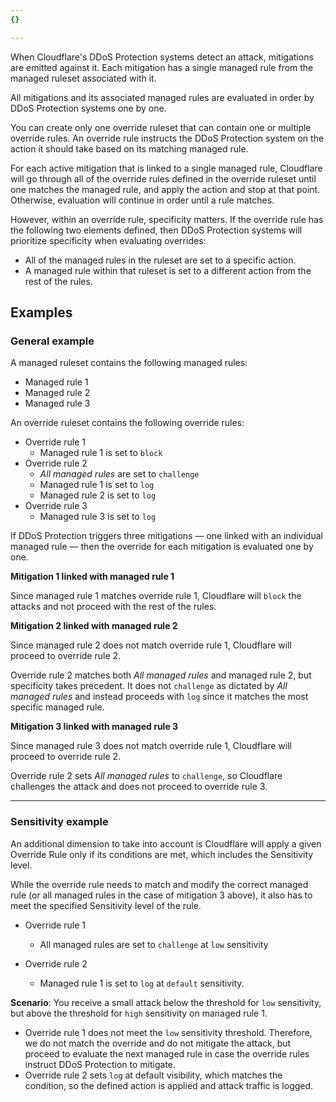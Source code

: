 ```yaml
---
{}

---
```


When Cloudflare's DDoS Protection systems detect an attack, mitigations are emitted against it. Each mitigation has a single managed rule from the managed ruleset associated with it.

All mitigations and its associated managed rules are evaluated in order by DDoS Protection systems one by one. 

You can create only one override ruleset that can contain one or multiple override rules. An override rule instructs the DDoS Protection system on the action it should take based on its matching managed rule.

For each active mitigation that is linked to a single managed rule, Cloudflare will go through all of the override rules defined in the override ruleset until one matches the managed rule, and apply the action and stop at that point. Otherwise, evaluation will continue in order until a rule matches. 

However, within an override rule, specificity matters. If the override rule has the following two elements defined, then DDoS Protection systems will prioritize specificity when evaluating overrides:

- All of the managed rules in the ruleset are set to a specific action.
- A managed rule within that ruleset is set to a different action from the rest of the rules.

## Examples

### General example

A managed ruleset contains the following managed rules:

- Managed rule 1
- Managed rule 2
- Managed rule 3

An override ruleset contains the following override rules:

- Override rule 1
   - Managed rule 1 is set to `block`
- Override rule 2
   - *All managed rules* are set to `challenge`
   - Managed rule 1 is set to `log`
   - Managed rule 2 is set to `log`
- Override rule 3
   - Managed rule 3 is set to `log`

If DDoS Protection triggers three mitigations — one linked with an individual managed rule — then the override for each mitigation is evaluated one by one.

**Mitigation 1 linked with managed rule 1**

Since managed rule 1 matches override rule 1, Cloudflare will `block` the attacks and not proceed with the rest of the rules. 

**Mitigation 2 linked with managed rule 2**

Since managed rule 2 does not match override rule 1, Cloudflare will proceed to override rule 2. 

Override rule 2 matches both *All managed rules* and managed rule 2, but specificity takes precedent. It does not `challenge` as dictated by *All managed rules* and instead proceeds with `log` since it matches the most specific managed rule.

**Mitigation 3 linked with managed rule 3**

Since managed rule 3 does not match override rule 1, Cloudflare will proceed to override rule 2.

Override rule 2 sets *All managed rules* to `challenge`, so Cloudflare challenges the attack and does not proceed to override rule 3.

---

### Sensitivity example

An additional dimension to take into account is Cloudflare will apply a given Override Rule only if its conditions are met, which includes the Sensitivity level. 

While the override rule needs to match and modify the correct managed rule (or all managed rules in the case of mitigation 3 above), it also has to meet the specified Sensitivity level of the rule.

- Override rule 1
   - All managed rules are set to `challenge` at `low` sensitivity

- Override rule 2
   - Managed rule 1 is set to `log` at `default` sensitivity.

**Scenario**: You receive a small attack below the threshold for `low` sensitivity, but above the threshold for `high` sensitivity on managed rule 1.

- Override rule 1 does not meet the `low` sensitivity threshold. Therefore, we do not match the override and do not mitigate the attack, but proceed to evaluate the next managed rule in case the override rules instruct DDoS Protection to mitigate. 
- Override rule 2 sets `log` at default visibility, which matches the condition, so the defined action is applied and attack traffic is logged.
